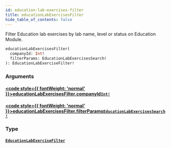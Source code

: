 ```yaml
---
id: education-lab-exercises-filter
title: educationLabExercisesFilter
hide_table_of_contents: false
---
```








Filter Education lab exercises by lab name, level or status on Education Module.

```graphql
educationLabExercisesFilter(
  companyId: Int!
  filterParams: EducationLabExercisesSearch!
): EducationLabExerciseFilter!
```


### Arguments

#### [<code style={{ fontWeight: 'normal' }}>educationLabExercisesFilter.<b>companyId</b></code>](#)<Bullet />[`Int!`](/api/graphql/documentation/scalars/int) <Badge class="secondary" text="non-null"/> <Badge class="secondary" text="scalar"/>
> 
> 

#### [<code style={{ fontWeight: 'normal' }}>educationLabExercisesFilter.<b>filterParams</b></code>](#)<Bullet />[`EducationLabExercisesSearch!`](/api/graphql/documentation/inputs/education-lab-exercises-search) <Badge class="secondary" text="non-null"/> <Badge class="secondary" text="input"/>
> 
> 

### Type

#### [`EducationLabExerciseFilter`](/api/graphql/documentation/objects/education-lab-exercise-filter) <Badge class="secondary" text="object"/>
> 
> 





